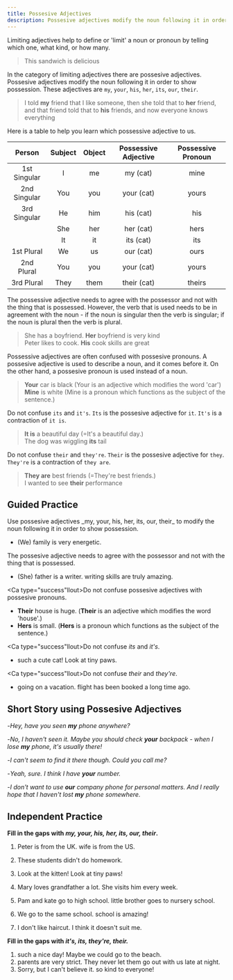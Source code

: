 ```yaml
---
title: Possesive Adjectives
description: Possesive adjectives modify the noun following it in order to show possession
---
```


Limiting adjectives help to define or 'limit' a noun or pronoun by telling which one, what kind, or how many.

> This sandwich is delicious

In the category of limiting adjectives there are possesive adjectives. Possesive adjectives modify the noun following it in order to show possession. These adjectives are `my`, `your`, `his`, `her`, `its`, `our`, `their`.

> I told **my** friend that I like someone, then she told that to **her** friend, and that friend told that to **his** friends, and now everyone knows everything

Here is a table to help you learn which possessive adjective to us.

|    Person    | Subject | Object | Possessive Adjective | Possessive Pronoun |
| :----------: | :-----: | :----: | :------------------: | :----------------: |
| 1st Singular |    I    |   me   |       my (cat)       |        mine        |
| 2nd Singular |   You   |  you   |      your (cat)      |       yours        |
| 3rd Singular |   He    |  him   |      his (cat)       |        his         |
|              |   She   |  her   |      her (cat)       |        hers        |
|              |   It    |   it   |      its (cat)       |        its         |
|  1st Plural  |   We    |   us   |      our (cat)       |        ours        |
|  2nd Plural  |   You   |  you   |      your (cat)      |       yours        |
|  3rd Plural  |  They   |  them  |     their (cat)      |       theirs       |

The possessive adjective needs to agree with the possessor and not with the thing that is possessed. However, the verb that is used needs to be in agreement with the noun - if the noun is singular then the verb is singular; if the noun is plural then the verb is plural.

> She has a boyfriend. **Her** boyfriend is very kind  
> Peter likes to cook. **His** cook skills are great

Possessive adjectives are often confused with possesive pronouns. A possesive adjective is used to describe a noun, and it comes before it. On the other hand, a possesive pronoun is used instead of a noun.

> **Your** car is black (Your is an adjective which modifies the word 'car')  
> **Mine** is white (Mine is a pronoun which functions as the subject of the sentence.)

Do not confuse `its` and `it's`. `Its` is the possesive adjective for `it`. `It's` is a contraction of `it is`.

> **It is** a beautiful day (=It's a beautiful day.)  
> The dog was wiggling **its** tail

Do not confuse `their` and `they're`. `Their` is the possesive adjective for `they`. `They're` is a contraction of `they are`.

> **They are** best friends (=They're best friends.)  
> I wanted to see **their** performance

## Guided Practice

<Callout type="success">
  Use possesive adjectives _my, your, his, her, its, our, their_ to modify the noun
  following it in order to show possession.
</Callout>

- (We) <Blank /> family is very energetic. <Tooltip content="Our" />

<Callout type="success">
  The possesive adjective needs to agree with the possessor and not with the thing that is
  possessed.
</Callout>

- (She) <Blank /> father is a writer. <Blank /> writing skills are truly amazing. <Tooltip content="Her father is a writer. His writing skill are truly amazing." />

<Ca type="success"llout>Do not confuse possesive adjectives with possesive pronouns.</Ca>

- **Their** house is huge. (**Their** is an adjective which modifies the word 'house'.)
- **Hers** is small. (**Hers** is a pronoun which functions as the subject of the sentence.)

<Ca type="success"llout>Do not confuse _its_ and _it's_.</Ca>

- <Blank /> such a cute cat! Look at <Blank /> tiny paws.
  <Tooltip content="It's such a cute cat! Look at its tiny paws" />

<Ca type="success"llout>Do not confuse _their_ and _they're_.</Ca>

- <Blank /> going on a vacation. <Blank /> flight has been booked a long time ago.
  <Tooltip content="They're going on a vacation. Their flight has been booked a long time ago." />

## Short Story using Possesive Adjectives

-_Hey, have you seen **my** phone anywhere?_

-_No, I haven't seen it. Maybe you should check **your** backpack - when I lose **my** phone, it's usually there!_

-_I can't seem to find it there though. Could you call me?_

-_Yeah, sure. I think I have **your** number._

-_I don't want to use **our** company phone for personal matters. And I really hope that I haven't lost **my** phone somewhere._

## Independent Practice

**Fill in the gaps with _my, your, his, her, its, our, their_.**

1. Peter is from the UK. <Blank /> wife is from the US. <Tooltip content="His" />

2. These students didn't do <Blank /> homework. <Tooltip content="their" />

3. Look at the kitten! Look at <Blank /> tiny paws! <Tooltip content="its" />

4. Mary loves <Blank /> grandfather a lot. She visits him every week. <Tooltip content="her" />

5. Pam and kate go to high school. <Blank /> little brother goes to nursery school. <Tooltip content="Their" />

6. We go to the same school. <Blank /> school is amazing! <Tooltip content="Our" />

7. I don't like <Blank /> haircut. I think it doesn't suit me. <Tooltip content="my" />

**Fill in the gaps with _it's, its, they're, their._**

1. <Blank /> such a nice day! Maybe we could go to the beach. <Tooltip content="It's" />
2. <Blank /> parents are very strict. They never let them go out with us late at night.
   <Tooltip content="Their" />
3. Sorry, but I can't believe it. <Blank /> so kind to everyone! <Tooltip content="They're" />
